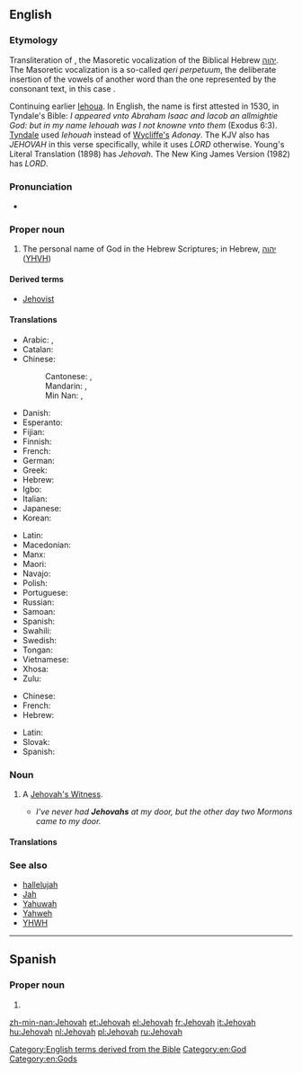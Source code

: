 ==English==

===Etymology===
Transliteration of {{etyl|he|en}} {{term|lang=he|יְהֹוָה}}, the Masoretic vocalization of the Biblical Hebrew [[יהוה]].
The Masoretic vocalization is a so-called ''qeri perpetuum'', the deliberate insertion of the vowels of another word than the one represented by the consonant text, in this case {{term|lang=he|אֲדֹנָי||my lord}}.

Continuing earlier [[Iehova|Iehoua]]. In English, the name is first attested in 1530, in Tyndale's Bible: ''I appeared vnto Abraham Isaac and Iacob an allmightie God: but in my name Iehouah was I not knowne vnto them'' (Exodus 6:3).
[[w:William Tyndale|Tyndale]] used ''Iehouah'' instead of [[w:John Wycliffe|Wycliffe's]] ''Adonay''. The KJV also has ''JEHOVAH'' in this verse specifically, while it uses ''LORD'' otherwise. Young's Literal Translation (1898) has ''Jehovah''. The New King James Version (1982) has ''LORD''.

===Pronunciation===
* {{IPA|/dʒəˈhoʊvə/|lang=en}}

===Proper noun===
{{en-proper noun}}

# {{context|religion|lang=en}} The personal name of God in the Hebrew Scriptures; in Hebrew, [[יהוה]] ([[YHVH]])

====Derived terms====
* [[Jehovist]]

====Translations====
{{trans-top|Transliteration of the Masoretic vocalization of the Tetragrammaton}}
* Arabic: {{t|ar|يَهْوَه|m}}, {{t|ar|يهوه|m|tr=yahwa}}
* Catalan: {{t|ca|Jehovà|m}}
* Chinese:
*: Cantonese: {{t|yue|耶和華|sc=Hani}}, {{t|yue|耶和华|tr=je4 wo4 waa4|sc=Hani}}
*: Mandarin: {{t+|cmn|耶和華|sc=Hani}}, {{t|cmn|耶和华|tr=Yēhéhuá|sc=Hani}}
*: Min Nan: {{t|nan|耶和華|sc=Hani}}, {{t|nan|耶和华|tr=[[Iâ-hô-hoa]]|sc=Hani}}
* Danish: {{t|da|Jehova}}
* Esperanto: {{t|eo|Jehovo}}
* Fijian: {{t|fj|Jiova}}
* Finnish: {{t|fi|Jehova}}
* French: {{t+|fr|Jéhovah}}
* German: {{t+|de|Jehova}}
* Greek: {{t+|el|Ιεχωβά|m}}
* Hebrew: {{t+|he|יהוה|m|tr=yahwe|sc=Hebr}}
* Igbo: {{t|ig|Jehova}}
* Italian: {{t+|it|Geova}}
* Japanese: {{t|ja|エホバ|tr=Ehoba|sc=Jpan}}
* Korean: {{t+|ko|여호와|tr=Yeohowa|sc=Kore}}
{{trans-mid}}
* Latin: {{t|la|Iehova}}
* Macedonian: {{t|mk|Јехова|m|tr=Jehóva}}
* Manx: {{t|gv|Yahvey|m}}
* Maori: {{t|mi|Īhowa}}
* Navajo: {{t|nv|Jiihóvah}}
* Polish: {{t|pl|Jehowa|m}}
* Portuguese: {{t+|pt|Jeová|m}}
* Russian: {{t+|ru|Иего́ва|m}}
* Samoan: {{t|sm|Ieova}}
* Spanish: {{t+|es|Jehová|m}}
* Swahili: {{t|sw|Yehova}}
* Swedish: {{t|sv|Jehova}}
* Tongan: {{t|to|Jihova}}
* Vietnamese: {{t+|vi|Giê-hô-va}}
* Xhosa: {{t|xh|uYehova}}
* Zulu: {{t|zu|uJehova}}
{{trans-bottom}}

{{trans-see|Yahweh}}

{{checktrans-top}}
* Chinese:
* French: {{t+check|fr|Jéhovah}}
* Hebrew: {{t+check|he|יהוה}}
{{trans-mid}}
* Latin: {{t-check|la|Iehova}}
* Slovak: {{t-check|sk|Jehova|m}}
* Spanish: {{t+check|es|Jehová|m}}
{{trans-bottom}}

===Noun===
{{en-noun}}

# {{context|informal|lang=en}} A [[Jehovah's Witness]].
#* ''I've never had '''Jehovahs''' at my door, but the other day two Mormons came to my door.''

====Translations====
{{trans-see|Jehovah's Witness}}

===See also===
* [[hallelujah]]
* [[Jah]]
* [[Yahuwah]]
* [[Yahweh]]
* [[YHWH]]

[[Category:English terms derived from the Bible]]
[[Category:en:God]]
[[Category:en:Gods]]

----

==Spanish==

===Proper noun===
{{es-proper noun|m}}

# {{l|en|Jehovah}}

[[zh-min-nan:Jehovah]]
[[et:Jehovah]]
[[el:Jehovah]]
[[fr:Jehovah]]
[[it:Jehovah]]
[[hu:Jehovah]]
[[nl:Jehovah]]
[[pl:Jehovah]]
[[ru:Jehovah]]